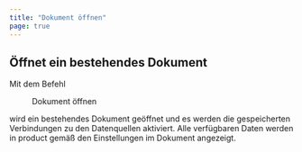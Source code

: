 ```yaml
---
title: "Dokument öffnen"
page: true
---
```

## &#214;ffnet ein bestehendes Dokument

Mit dem Befehl  <Menu>Dokument öffnen</Menu>  wird ein bestehendes Dokument ge&#246;ffnet und es werden die gespeicherten Verbindungen zu den Datenquellen aktiviert. Alle verf&#252;gbaren Daten werden in  <Placeholder>product</Placeholder> gem&#228;&#223; den Einstellungen im Dokument angezeigt.
